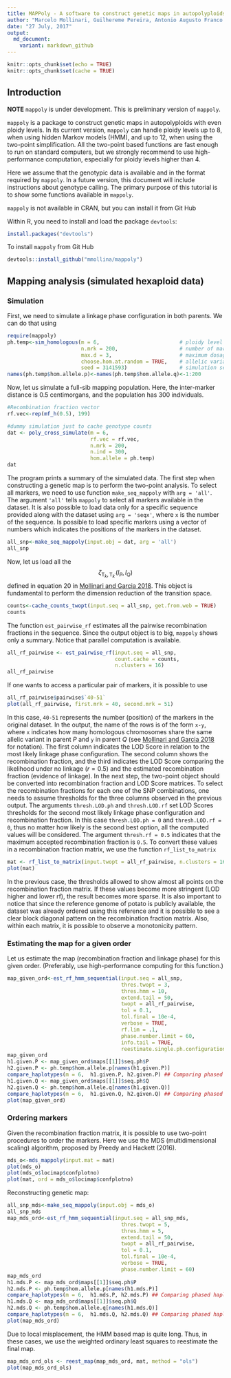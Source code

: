 ```yaml
---
title: MAPPoly - A software to construct genetic maps in autopolyploids with high ploidy level
author: "Marcelo Mollinari, Guilhereme Pereira, Antonio Augusto Franco Garcia and Zhao-Bang Zeng"
date: "27 July, 2017"
output:
  md_document:
    variant: markdown_github
---
```


```r
knitr::opts_chunk$set(echo = TRUE)
knitr::opts_chunk$set(cache = TRUE)
```

## Introduction

**NOTE** `mappoly` is under development. This is preliminary version of `mappoly`.

`mappoly` is a package to construct genetic maps in autopolyploids with even ploidy levels. In its current version, `mappoly` can handle ploidy levels up to 8, when using hidden Markov models (HMM), and up to 12, when using the two-point simplification. All the two-point based functions are fast enough to run on standard computers, but we strongly recommend to use high-performance computation, especially for ploidy levels higher than 4. 

Here we assume that the genotypic data is available and in the format required by `mappoly`. In a future version, this document will include instructions about genotype calling. The primary purpose of this tutorial is to show some functions available in `mappoly`.

`mappoly` is not available in CRAN, but you can install it from Git Hub

Within R, you need to install and load the package `devtools`:

```R
install.packages("devtools")
```
To install `mappoly` from Git Hub

```R
devtools::install_github("mmollina/mappoly")
```

## Mapping analysis (simulated hexaploid data)

### Simulation

First, we need to simulate a linkage phase configuration in both parents. We can do that using
```r
require(mappoly)
ph.temp<-sim_homologous(m = 6,                          # ploidy level
                        n.mrk = 200,                    # number of markers 
                        max.d = 3,                      # maximum dosage number
                        choose.hom.at.random = TRUE,    # allelic variants randomly attributed to homologous
                        seed = 3141593)                 # simulation seed
names(ph.temp$hom.allele.p)<-names(ph.temp$hom.allele.q)<-1:200
```

Now, let us simulate a full-sib mapping population. Here, the inter-marker distance is 0.5 centimorgans, and the population has 300 individuals.
```r
#Recombination fraction vector
rf.vec<-rep(mf_h(0.5), 199)

#dummy simulation just to cache genotype counts
dat <- poly_cross_simulate(m = 6,
                           rf.vec = rf.vec,
                           n.mrk = 200,
                           n.ind = 300,
                           hom.allele = ph.temp)
dat
```

The program prints a summary of the simulated data. The first step when constructing a genetic map is to perform the two-point analysis. To select all markers, we need to use function `make_seq_mappoly` with `arg = 'all'`. The argument `'all'` tells `mappoly` to select all markers available in the dataset. It is also possible to load data only for a specific sequence provided along with the dataset using `arg = 'seqx'`, where `x` is the number of the sequence. Is possible to load specific markers using a vector of numbers which indicates the positions of the markers in the dataset.

```r
all_snp<-make_seq_mappoly(input.obj = dat, arg = 'all')
all_snp
```

Now, let us load all the $$\zeta_{\mbox{T}_{k},\mbox{T}_{k^{\prime}}}(l_{P}, l_{Q})$$ defined in equation 20 in [Mollinari and Garcia 2018](doi). This object is fundamental to perform the dimension reduction of the transition space.

```r
counts<-cache_counts_twopt(input.seq = all_snp, get.from.web = TRUE)
counts
```

The function `est_pairwise_rf` estimates all the pairwise recombination fractions in the sequence. Since the output object is to big, `mappoly` shows only a summary. Notice that parallel computation is available.
```r
all_rf_pairwise <- est_pairwise_rf(input.seq = all_snp, 
                                   count.cache = counts, 
                                   n.clusters = 16)
all_rf_pairwise
```

If one wants to access a particular pair of markers, it is possible to use
```r
all_rf_pairwise$pairwise$`40-51`
plot(all_rf_pairwise, first.mrk = 40, second.mrk = 51)
```

In this case, `40-51` represents the number (position) of the markers in the original dataset. In the output, the name of the rows is of the form `x-y`, where `x` indicates how many homologous chromosomes share the same allelic variant in parent $P$ and `y` in parent $Q$ (see [Mollinari and Garcia 2018](doi) for notation). 
The first column indicates the LOD Score in relation to the most likely linkage phase configuration. The second column shows the recombination fraction, and the third indicates the LOD Score comparing the likelihood under no linkage ($r = 0.5$) and the estimated recombination fraction (evidence of linkage).
In the next step, the two-point object should be converted into recombination fraction and LOD Score matrices. To select the recombination fractions for each one of the SNP combinations, one needs to assume thresholds for the three columns observed in the previous output. The arguments `thresh.LOD.ph` and `thresh.LOD.rf` set LOD Scores thresholds for the second most likely linkage phase configuration and recombination fraction. In this case `thresh.LOD.ph = 0` and `thresh.LOD.rf = 0`, thus no matter how likely is the second best option, all the computed values will be considered. The argument `thresh.rf = 0.5` indicates that the maximum accepted recombination fraction is `0.5`. To convert these values in a recombination fraction matrix, we use the function `rf_list_to_matrix`

```r
mat <- rf_list_to_matrix(input.twopt = all_rf_pairwise, n.clusters = 16)
plot(mat)
```

In the previous case, the thresholds allowed to show almost all points on the recombination fraction matrix. If these values become more stringent (LOD higher and lower rf), the result becomes more sparse. It is also important to notice that since the reference genome of potato is publicly available, the dataset was already ordered using this reference and it is possible to see a clear block diagonal pattern on the recombination fraction matrix. Also, within each matrix, it is possible to observe a monotonicity pattern.


### Estimating the map for a given order

Let us estimate the map (recombination fraction and linkage phase) for this given order. (Preferably, use high-performance computing for this function.) 
```r
map_given_ord<-est_rf_hmm_sequential(input.seq = all_snp,
                                     thres.twopt = 3,
                                     thres.hmm = 10,
                                     extend.tail = 50,
                                     twopt = all_rf_pairwise,
                                     tol = 0.1, 
                                     tol.final = 10e-4, 
                                     verbose = TRUE, 
                                     rf.lim = .1, 
                                     phase.number.limit = 60, 
                                     info.tail = TRUE,               
                                     reestimate.single.ph.configuration = FALSE)
map_given_ord
h1.given.P <- map_given_ord$maps[[1]]$seq.ph$P
h2.given.P <- ph.temp$hom.allele.p[names(h1.given.P)]
compare_haplotypes(m = 6,  h1.given.P, h2.given.P) ## Comparing phased haplotypes
h1.given.Q <- map_given_ord$maps[[1]]$seq.ph$Q
h2.given.Q <- ph.temp$hom.allele.q[names(h1.given.Q)]
compare_haplotypes(m = 6,  h1.given.Q, h2.given.Q) ## Comparing phased haplotypes
plot(map_given_ord)
```

### Ordering markers

Given the recombination fraction matrix, it is possible to use two-point procedures to order the markers. Here we use the MDS (multidimensional scaling) algorithm, proposed by Preedy and Hackett (2016). 
```r
mds_o<-mds_mappoly(input.mat = mat)
plot(mds_o)
plot(mds_o$locimap$confplotno)
plot(mat, ord = mds_o$locimap$confplotno)
```
Reconstructing genetic map:

```R
all_snp_mds<-make_seq_mappoly(input.obj = mds_o)
all_snp_mds
map_mds_ord<-est_rf_hmm_sequential(input.seq = all_snp_mds,
                                     thres.twopt = 5,
                                     thres.hmm = 5,
                                     extend.tail = 50,
                                     twopt = all_rf_pairwise,
                                     tol = 0.1, 
                                     tol.final = 10e-4, 
                                     verbose = TRUE, 
                                     phase.number.limit = 60)
map_mds_ord
h1.mds.P <- map_mds_ord$maps[[1]]$seq.ph$P
h2.mds.P <- ph.temp$hom.allele.p[names(h1.mds.P)]
compare_haplotypes(m = 6,  h1.mds.P, h2.mds.P) ## Comparing phased haplotypes
h1.mds.Q <- map_mds_ord$maps[[1]]$seq.ph$Q
h2.mds.Q <- ph.temp$hom.allele.q[names(h1.mds.Q)]
compare_haplotypes(m = 6,  h1.mds.Q, h2.mds.Q) ## Comparing phased haplotypes
plot(map_mds_ord)
```

Due to local misplacement, the HMM based map is quite long. Thus, in these cases, we use the weighted ordinary least squares to reestimate the final map. 

```R
map_mds_ord_ols <- reest_map(map_mds_ord, mat, method = "ols")
plot(map_mds_ord_ols)
```


